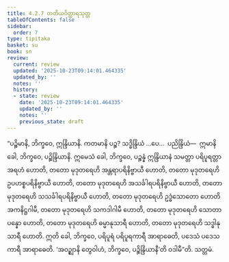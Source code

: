 ```yaml
---
title: 4.2.7 တတိယဝိတ္ထာရသုတ္တ
tableOfContents: false
sidebar:
  order: 7
type: tipitaka
basket: su
book: sn
review:
  current: review
  updated: '2025-10-23T09:14:01.464335'
  updated_by: ''
  notes: ''
  history:
  - state: review
    date: '2025-10-23T09:14:01.464335'
    updated_by: ''
    notes: ''
    previous_state: draft
---
```



<ReviewStatus review={frontmatter.review} showDetails={true} />

<HypothesisAnnotation frontmatter={frontmatter} />

<DynamicBreadcrumb />

<Division number="487" book="sn" e="ch" v="18" p="350">

<Paragraph number="1049" book="sn">
“ပဉ္စိမာနိ, ဘိက္ခဝေ, ဣန္ဒြိယာနိ. ကတမာနိ ပဉ္စ? သဒ္ဓိန္ဒြိယံ …ပေ…  ပညိန္ဒြိယံ—  ဣမာနိ ခေါ, ဘိက္ခဝေ, ပဉ္စိန္ဒြိယာနိ. ဣမေသံ ခေါ, ဘိက္ခဝေ, ပဉ္စန္နံ ဣန္ဒြိယာနံ သမတ္တာ ပရိပူရတ္တာ အရဟံ ဟောတိ, တတော မုဒုတရေဟိ အန္တရာပရိနိဗ္ဗာယီ ဟောတိ, တတော မုဒုတရေဟိ ဥပဟစ္စပရိနိဗ္ဗာယီ ဟောတိ, တတော မုဒုတရေဟိ အသင်္ခါရပရိနိဗ္ဗာယီ ဟောတိ, တတော မုဒုတရေဟိ သသင်္ခါရပရိနိဗ္ဗာယီ ဟောတိ, တတော မုဒုတရေဟိ ဥဒ္ဓံသောတော ဟောတိ အကနိဋ္ဌဂါမီ, တတော မုဒုတရေဟိ သကဒါဂါမီ ဟောတိ, တတော မုဒုတရေဟိ သောတာပန္နော ဟောတိ, တတော မုဒုတရေဟိ ဓမ္မာနုသာရီ ဟောတိ, တတော မုဒုတရေဟိ သဒ္ဓါနုသာရီ ဟောတိ. ဣတိ ခေါ, ဘိက္ခဝေ, ပရိပူရံ ပရိပူရကာရီ အာရာဓေတိ, ပဒေသံ ပဒေသကာရီ အာရာဓေတိ. ‘အဝဉ္ဈာနိ တွေဝါဟံ, ဘိက္ခဝေ, ပဉ္စိန္ဒြိယာနီ’တိ ဝဒါမီ”တိ.

</Paragraph>
</Division>

<Paragraph number="1050" type="center" book="sn">
သတ္တမံ.
</Paragraph>